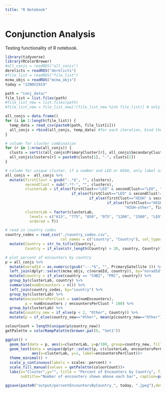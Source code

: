 ```yaml
---
title: "R Notebook"
---
```


# Conjunction Analysis

Testing functionality of R notebook.

```r
library(tidyverse)
library(RColorBrewer)
#all_conjs = readRDS("all_conjs")
derelicts = readRDS("derelicts")
#file_list = readRDS("file_list")
mcma_objs = readRDS("mcma_objs")
today = "22NOV2019"

path = "conj_data/"
file_list = list.files(path)
#file_list_new = list.files(path)
#file_list_new = file_list_new[!(file_list_new %in% file_list)] # only the new conjunctions

all_conjs = data.frame()
for (i in 1:length(file_list)) {
  temp_data = read_csv(paste0(path, file_list[i]))
  all_conjs = rbind(all_conjs, temp_data) #for each iteration, bind the new data to the building dataset
}

# column for cluster combination
for (r in 1:nrow(all_conjs)) {
  clusts = sort(c(all_conjs$PrimaryCluster[r], all_conjs$SecondaryCluster[r]), decreasing = T)
  all_conjs$clusters[r] = paste0(clusts[1], "-", clusts[2])
}

# column for unique cluster, if a number and LEO or HIGH, only label as the number
all_conjs =  all_conjs %>%
  mutate(firstClust = gsub("-.*$", "", clusters),
         secondClust = sub(".*?-", "", clusters),
         clusterLab = if_else(firstClust=="LEO" & secondClust=="LEO", "LEO",
                              if_else(firstClust=="LEO" & secondClust!="LEO", "LEO-other",
                                      if_else(firstClust=="HIGH" & secondClust=="HIGH", "HIGH",
                                              if_else(firstClust=="HIGH" & secondClust!="HIGH", 
                                                      "HIGH-other", firstClust)))),
         clusterLab = factor(clusterLab,
           levels = c("615", "775", "850", "975", "1200", "1500", "LEO","LEO-other","HIGH-other"),
           ordered = T))

# read in country codes
country_codes = read_csv("./country_codes.csv", 
                         col_names = c("country", "Country"), col_types = "cc", skip = 1) %>%
  mutate(Country = str_to_title(Country),
         Country = if_else(str_length(Country) > 20, country, Country))

# plot percent of encounters by country
p = all_conjs %>%
  mutate(noradId = as.numeric(gsub("--.*$", "", PrimarySatellite ))) %>%
  left_join(dplyr::select(mcma_objs, c(noradId, country)), by="noradId") %>%
  mutate(country = if_else(country == "CHBZ", "PRC", country)) %>%
  group_by(clusterLab, country) %>% 
  summarise(numEncounters = n()) %>%
  left_join(country_codes, by="country") %>% 
  group_by(clusterLab) %>%
  mutate(encountersPerClust = sum(numEncounters), 
         p = numEncounters / encountersPerClust * 100) %>%
  group_by(clusterLab) %>%
  mutate(country_new = if_else(p < 2, "Other", Country)) %>% 
  mutate(p = if_else(country_new=="Other", mean(p[country_new=="Other"]), p))

colourCount = length(unique(p$country_new))
getPalette = colorRampPalette(brewer.pal(9, "Set1"))

ggplot() + 
  geom_bar(data = p, aes(x=clusterLab, y=p/100, group=country_new, fill=country_new), stat="identity")+
  geom_text(data = unique(dplyr::select(p, c(clusterLab, encountersPerClust))), position = position_stack(vjust=1.05), 
            aes(x=clusterLab, y=1, label=encountersPerClust))+
  theme_minimal() +
  scale_y_continuous(labels = scales::percent) + 
  scale_fill_manual(values = getPalette(colourCount))+
  labs(x="Cluster",y="", title = "Percent of Encounters by Country", fill="Country",
       subtitle="Number of encounters shown above each bar", caption=paste0("Encounters from 20OCT2019-", today))

ggsave(paste0("output/percentEncountersByCountry_", today, ".jpeg"),device="jpeg")
```

